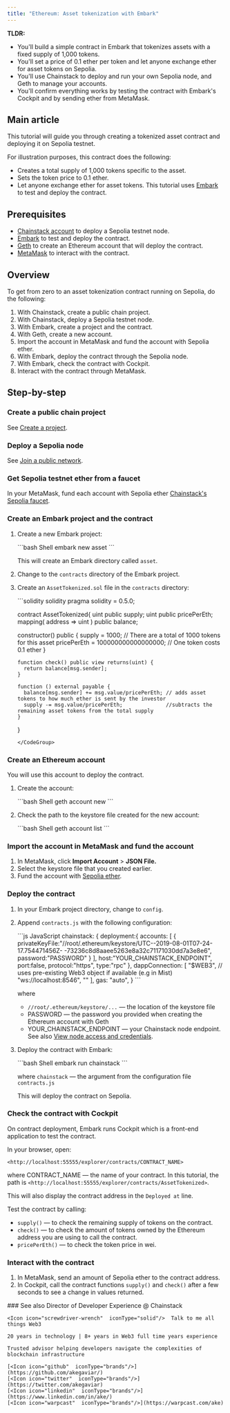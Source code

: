 ```yaml
---
title: "Ethereum: Asset tokenization with Embark"
---
```


**TLDR:**
* You'll build a simple contract in Embark that tokenizes assets with a fixed supply of 1,000 tokens.
* You'll set a price of 0.1 ether per token and let anyone exchange ether for asset tokens on Sepolia.
* You'll use Chainstack to deploy and run your own Sepolia node, and Geth to manage your accounts.
* You'll confirm everything works by testing the contract with Embark's Cockpit and by sending ether from MetaMask.

## Main article

This tutorial will guide you through creating a tokenized asset contract and deploying it on Sepolia testnet.

For illustration purposes, this contract does the following:

* Creates a total supply of 1,000 tokens specific to the asset.
* Sets the token price to 0.1 ether.
* Let anyone exchange ether for asset tokens. This tutorial uses [Embark](https://framework.embarklabs.io/) to test and deploy the contract.

## Prerequisites

* [Chainstack account](https://console.chainstack.com/) to deploy a Sepolia testnet node.
* [Embark](https://framework.embarklabs.io/) to test and deploy the contract.
* [Geth](https://geth.ethereum.org/) to create an Ethereum account that will deploy the contract.
* [MetaMask](https://metamask.io/) to interact with the contract.

## Overview

To get from zero to an asset tokenization contract running on Sepolia, do the following:

1. With Chainstack, create a <Tooltip tip="public chain project- a project to join public networks">public chain project</Tooltip>.
2. With Chainstack, deploy a Sepolia testnet node.
3. With Embark, create a project and the contract.
4. With Geth, create a new account.
5. Import the account in MetaMask and fund the account with Sepolia ether.
6. With Embark, deploy the contract through the Sepolia node.
7. With Embark, check the contract with Cockpit.
8. Interact with the contract through MetaMask.

## Step-by-step

### Create a public chain project

See [Create a project](/docs/manage-your-project#create-a-project).

### Deploy a Sepolia node

See [Join a public network](/docs/manage-your-networks#join-a-public-network).

### Get Sepolia testnet ether from a faucet

In your MetaMask, fund each account with Sepolia ether [Chainstack's Sepolia faucet](https://faucet.chainstack.com).

### Create an Embark project and the contract

1. Create a new Embark project:

   <CodeGroup>
     ```bash Shell
     embark new asset
     ```
   </CodeGroup>

   This will create an Embark directory called `asset`.

2. Change to the `contracts` directory of the Embark project.

3. Create an `AssetTokenized.sol` file in the `contracts` directory:

   <CodeGroup>
     ```solidity solidity
     pragma solidity = 0.5.0;

     contract AssetTokenized{
     uint public supply;
     uint public pricePerEth;
     mapping( address => uint ) public balance;

     constructor() public {
         supply = 1000;                    // There are a total of 1000 tokens for this asset
         pricePerEth = 100000000000000000; // One token costs 0.1 ether
       }

       function check() public view returns(uint) {
         return balance[msg.sender];
       }

       function () external payable {
         balance[msg.sender] += msg.value/pricePerEth; // adds asset tokens to how much ether is sent by the investor
         supply -= msg.value/pricePerEth;              //subtracts the remaining asset tokens from the total supply
       }
     }
     ```
   </CodeGroup>

### Create an Ethereum account

You will use this account to deploy the contract.

1. Create the account:

   <CodeGroup>
     ```bash Shell
     geth account new
     ```
   </CodeGroup>

2. Check the path to the keystore file created for the new account:

   <CodeGroup>
     ```bash Shell
     geth account list
     ```
   </CodeGroup>

### Import the account in MetaMask and fund the account

1. In MetaMask, click **Import Account** > **JSON File.**
2. Select the keystore file that you created earlier.
3. Fund the account with [Sepolia ether](https://faucet.paradigm.xyz/).

### Deploy the contract

1. In your Embark project directory, change to `config`.

2. Append `contracts.js` with the following configuration:

   <CodeGroup>
     ```js JavaScript
     chainstack: {
       deployment:{
         accounts: [
             {
               privateKeyFile:"//root/.ethereum/keystore/UTC--2019-08-01T07-24-17.754471456Z- -73236c8d8aaee5263e8a32c71171030dd7a3e8e6",
               password:"PASSWORD"
             }
         ],
         host:"YOUR_CHAINSTACK_ENDPOINT",
         port:false,
         protocol:"https",
         type:"rpc"
       },
       dappConnection: [
         "$WEB3",  // uses pre-existing Web3 object if available (e.g in Mist)
         "ws://localhost:8546",
         "<http://localhost:8545>"
       ],
       gas: "auto",
     }
     ```
   </CodeGroup>

   where

   * `//root/.ethereum/keystore/...` — the location of the keystore file
   * PASSWORD — the password you provided when creating the Ethereum account with Geth
   * YOUR\_CHAINSTACK\_ENDPOINT — your Chainstack node endpoint. See also [View node access and credentials](/docs/manage-your-node#view-node-access-and-credentials).

3. Deploy the contract with Embark:

   <CodeGroup>
     ```bash Shell
     embark run chainstack
     ```
   </CodeGroup>

   where `chainstack` — the argument from the configuration file `contracts.js`

   This will deploy the contract on Sepolia.

### Check the contract with Cockpit

On contract deployment, Embark runs Cockpit which is a front-end application to test the contract.

In your browser, open:

`<http://localhost:55555/explorer/contracts/CONTRACT_NAME>`

where CONTRACT\_NAME — the name of your contract. In this tutorial, the path is `<http://localhost:55555/explorer/contracts/AssetTokenized>`.

This will also display the contract address in the `Deployed at` line.

Test the contract by calling:

* `supply()` — to check the remaining supply of tokens on the contract.
* `check()` — to check the amount of tokens owned by the Ethereum address you are using to call the contract.
* `pricePerEth()` — to check the token price in wei.

### Interact with the contract

1. In MetaMask, send an amount of Sepolia ether to the contract address.
2. In Cockpit, call the contract functions `supply()` and `check()` after a few seconds to see a change in values returned.

<Info>
  ### See also
    <CardGroup>
      <Card title="Ethereum: Academic certificates with Truffle" href="/docs/ethereum-tutorial-academic-certificates-with-truffle" icon="angle-right" horizontal />
      <Card title="Ethereum: Trust fund account with Remix" href="/docs/ethereum-tutorial-trust-fund-account-with-remix" icon="angle-right" horizontal />
    </CardGroup>
</Info>

<CardGroup>
  <Card title="Ake" img="/images/docs/profile_images/1719912994363326464/8_Bi4fdM_400x400.jpg">
    <Icon icon="code"  iconType="solid"/>Director of Developer Experience @ Chainstack

    <Icon icon="screwdriver-wrench"  iconType="solid"/>  Talk to me all things Web3

    20 years in technology | 8+ years in Web3 full time years experience

    Trusted advisor helping developers navigate the complexities of blockchain infrastructure

    [<Icon icon="github"  iconType="brands"/>](https://github.com/akegaviar/)
    [<Icon icon="twitter"  iconType="brands"/>](https://twitter.com/akegaviar)
    [<Icon icon="linkedin"  iconType="brands"/>](https://www.linkedin.com/in/ake/)
    [<Icon icon="warpcast"  iconType="brands"/>](https://warpcast.com/ake)
  </Card>
</CardGroup>
